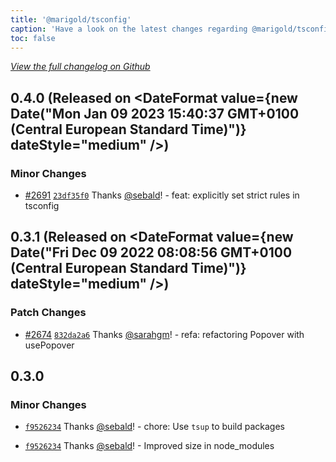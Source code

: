 ```yaml
---
title: '@marigold/tsconfig'
caption: 'Have a look on the latest changes regarding @marigold/tsconfig'
toc: false
---
```


_[View the full changelog on Github](https://github.com/marigold-ui/marigold/blob/main/config/tsconfig/CHANGELOG.md)_

## 0.4.0 (Released on <DateFormat value={new Date("Mon Jan 09 2023 15:40:37 GMT+0100 (Central European Standard Time)")} dateStyle="medium" />)

### Minor Changes

- [#2691](https://github.com/marigold-ui/marigold/pull/2691) [`23df35f0`](https://github.com/marigold-ui/marigold/commit/23df35f0869dfbf7cc7a921cdfd44ef1915e90fb) Thanks [@sebald](https://github.com/sebald)! - feat: explicitly set strict rules in tsconfig

## 0.3.1 (Released on <DateFormat value={new Date("Fri Dec 09 2022 08:08:56 GMT+0100 (Central European Standard Time)")} dateStyle="medium" />)

### Patch Changes

- [#2674](https://github.com/marigold-ui/marigold/pull/2674) [`832da2a6`](https://github.com/marigold-ui/marigold/commit/832da2a69f9bad5adcbcc57cba3cb215dfaa51e2) Thanks [@sarahgm](https://github.com/sarahgm)! - refa: refactoring Popover with usePopover

## 0.3.0

### Minor Changes

- [`f9526234`](https://github.com/marigold-ui/marigold/commit/f9526234257a149b12c14191a524691470da3942) Thanks [@sebald](https://github.com/sebald)! - chore: Use `tsup` to build packages

- [`f9526234`](https://github.com/marigold-ui/marigold/commit/f9526234257a149b12c14191a524691470da3942) Thanks [@sebald](https://github.com/sebald)! - Improved size in node_modules
